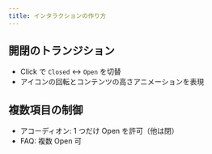 ```yaml
---
title: インタラクションの作り方
---
```


## 開閉のトランジション

- Click で `Closed` ↔ `Open` を切替
- アイコンの回転とコンテンツの高さアニメーションを表現

## 複数項目の制御

- アコーディオン: 1 つだけ Open を許可（他は閉）
- FAQ: 複数 Open 可

<DocumentImage src="/img/ui/menu-variant-property.png" alt="プロパティ設定" />
